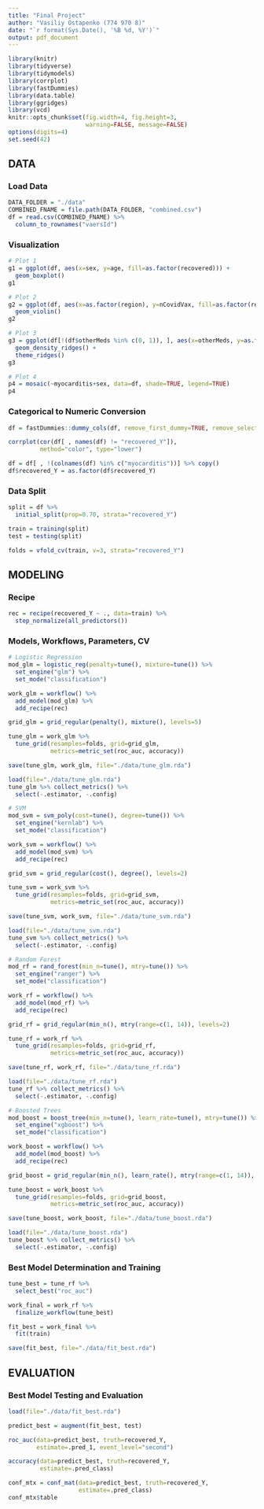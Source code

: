 ```yaml
---
title: "Final Project"
author: "Vasiliy Ostapenko (774 970 8)"
date: "`r format(Sys.Date(), '%B %d, %Y')`"
output: pdf_document
---
```

```r
library(knitr)
library(tidyverse)
library(tidymodels)
library(corrplot)
library(fastDummies)
library(data.table)
library(ggridges)
library(vcd)
knitr::opts_chunk$set(fig.width=4, fig.height=3, 
                      warning=FALSE, message=FALSE)
options(digits=4)
set.seed(42)
```

## DATA
### Load Data
```r
DATA_FOLDER = "./data"
COMBINED_FNAME = file.path(DATA_FOLDER, "combined.csv")
df = read.csv(COMBINED_FNAME) %>%
  column_to_rownames("vaersId")
```

### Visualization
```r
# Plot 1
g1 = ggplot(df, aes(x=sex, y=age, fill=as.factor(recovered))) + 
  geom_boxplot()
g1
```
```r
# Plot 2
g2 = ggplot(df, aes(x=as.factor(region), y=nCovidVax, fill=as.factor(recovered))) +
  geom_violin()
g2
```
```r
# Plot 3
g3 = ggplot(df[!(df$otherMeds %in% c(0, 1)), ], aes(x=otherMeds, y=as.factor(recovered), fill=as.factor(recovered))) +
  geom_density_ridges() +
  theme_ridges()
g3
```
```r
# Plot 4
p4 = mosaic(~myocarditis+sex, data=df, shade=TRUE, legend=TRUE)
p4
```

### Categorical to Numeric Conversion
```r
df = fastDummies::dummy_cols(df, remove_first_dummy=TRUE, remove_selected_columns=TRUE)
```
```r
corrplot(cor(df[ , names(df) != "recovered_Y"]), 
         method="color", type="lower")
```
```r
df = df[ , !(colnames(df) %in% c("myocarditis"))] %>% copy()
df$recovered_Y = as.factor(df$recovered_Y)
```

### Data Split
```r
split = df %>%
  initial_split(prop=0.70, strata="recovered_Y")

train = training(split)
test = testing(split)
```
```r
folds = vfold_cv(train, v=3, strata="recovered_Y")
```

## MODELING
### Recipe
```r
rec = recipe(recovered_Y ~ ., data=train) %>%
  step_normalize(all_predictors())
```

### Models, Workflows, Parameters, CV
```r
# Logistic Regression
mod_glm = logistic_reg(penalty=tune(), mixture=tune()) %>%
  set_engine("glm") %>%
  set_mode("classification")

work_glm = workflow() %>%
  add_model(mod_glm) %>%
  add_recipe(rec)

grid_glm = grid_regular(penalty(), mixture(), levels=5)

tune_glm = work_glm %>%
  tune_grid(resamples=folds, grid=grid_glm, 
            metrics=metric_set(roc_auc, accuracy))

save(tune_glm, work_glm, file="./data/tune_glm.rda")
```
```r
load(file="./data/tune_glm.rda")
tune_glm %>% collect_metrics() %>% 
  select(-.estimator, -.config)
```

```r
# SVM
mod_svm = svm_poly(cost=tune(), degree=tune()) %>%
  set_engine("kernlab") %>%
  set_mode("classification")

work_svm = workflow() %>%
  add_model(mod_svm) %>%
  add_recipe(rec)

grid_svm = grid_regular(cost(), degree(), levels=2)

tune_svm = work_svm %>%
  tune_grid(resamples=folds, grid=grid_svm,
            metrics=metric_set(roc_auc, accuracy))

save(tune_svm, work_svm, file="./data/tune_svm.rda")
```
```r
load(file="./data/tune_svm.rda")
tune_svm %>% collect_metrics() %>%
  select(-.estimator, -.config)
```

```r
# Random Forest
mod_rf = rand_forest(min_n=tune(), mtry=tune()) %>%
  set_engine("ranger") %>%
  set_mode("classification")

work_rf = workflow() %>%
  add_model(mod_rf) %>%
  add_recipe(rec)

grid_rf = grid_regular(min_n(), mtry(range=c(1, 14)), levels=2)

tune_rf = work_rf %>%
  tune_grid(resamples=folds, grid=grid_rf,
            metrics=metric_set(roc_auc, accuracy))

save(tune_rf, work_rf, file="./data/tune_rf.rda")
```
```r
load(file="./data/tune_rf.rda")
tune_rf %>% collect_metrics() %>% 
  select(-.estimator, -.config)
```

```r
# Boosted Trees
mod_boost = boost_tree(min_n=tune(), learn_rate=tune(), mtry=tune()) %>%
  set_engine("xgboost") %>%
  set_mode("classification")

work_boost = workflow() %>%
  add_model(mod_boost) %>%
  add_recipe(rec)

grid_boost = grid_regular(min_n(), learn_rate(), mtry(range=c(1, 14)), levels=3)

tune_boost = work_boost %>%
  tune_grid(resamples=folds, grid=grid_boost, 
            metrics=metric_set(roc_auc, accuracy))

save(tune_boost, work_boost, file="./data/tune_boost.rda")
```
```r
load(file="./data/tune_boost.rda")
tune_boost %>% collect_metrics() %>% 
  select(-.estimator, -.config)
```

### Best Model Determination and Training
```r
tune_best = tune_rf %>%
  select_best("roc_auc")

work_final = work_rf %>%
  finalize_workflow(tune_best)

fit_best = work_final %>%
  fit(train)

save(fit_best, file="./data/fit_best.rda")
```

## EVALUATION
### Best Model Testing and Evaluation
```r
load(file="./data/fit_best.rda")
```
```r
predict_best = augment(fit_best, test)
```
```r
roc_auc(data=predict_best, truth=recovered_Y,
        estimate=.pred_1, event_level="second")
```
```r
accuracy(data=predict_best, truth=recovered_Y,
         estimate=.pred_class)
```
```r
conf_mtx = conf_mat(data=predict_best, truth=recovered_Y,
                    estimate=.pred_class)
conf_mtx$table
```
